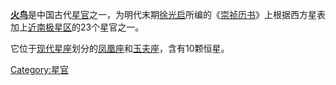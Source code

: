 '''[[火鸟_(星官)|火鸟]]'''是中国古代[[星官|星官]]之一，为明代末期[[徐光启|徐光启]]所编的《[[崇祯历书|崇祯历书]]》上根据西方星表加上[[近南极星区|近南极星区]]的23个星官之一。

它位于[[星座列表|现代星座]]划分的[[凤凰座|凤凰座]]和[[玉夫座|玉夫座]]，含有10颗恒星。

[[Category:星官|Category:星官]]